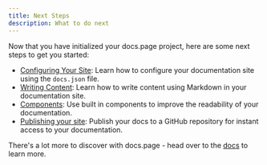 ```yaml
---
title: Next Steps
description: What to do next
---
```


Now that you have initialized your docs.page project, here are some next steps to get you started:

- [Configuring Your Site](https://use.docs.page/configuration): Learn how to configure your documentation site using the `docs.json` file.
- [Writing Content](https://use.docs.page/writing-content): Learn how to write content using Markdown in your documentation site.
- [Components](https://use.docs.page/components): Use built in components to improve the readability of your documentation.
- [Publishing your site](https://use.docs.page/publishing): Publish your docs to a GitHub repository for instant access to your documentation.

There's a lot more to discover with docs.page - head over to the [docs](https://use.docs.page) to learn more.
